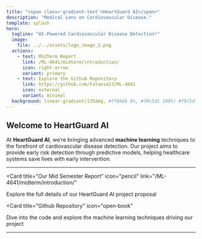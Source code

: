```yaml
---
title: "<span class='gradient-text'>HeartGuard AI</span>"
description: "Medical Lens on Cardiovascular Disease."
template: splash
hero:
  tagline: "AI-Powered Cardiovascular Disease Detection!"
  image:
    file: ../../assets/logo_image_2.png
  actions:
    - text: MidTerm Report
      link: /ML-4641/midterm/introduction/
      icon: right-arrow
      variant: primary
    - text: Explore the Github Repository
      link: https://github.com/Falaxsa13/ML-4641
      icon: external
      variant: minimal
  background: linear-gradient(135deg, #ff6b6b 0%, #f9c5d1 100%) #f9c5d1
---
```



## Welcome to HeartGuard AI

At **HeartGuard AI**, we’re bringing advanced **machine learning** techniques to the forefront of cardiovascular disease detection. Our project aims to provide early risk detection through predictive models, helping healthcare systems save lives with early intervention.

---

<CardGrid>

<Card
  title="Our Mid Semester Report"
  icon="pencil"
  link="/ML-4641/midterm/introduction/"
>
  Explore the full details of our HeartGuard AI project proposal
</Card>

<Card
  title="Github Repository"
  icon="open-book"
>
  Dive into the code and explore the machine learning techniques driving our project
</Card>

</CardGrid>

---
